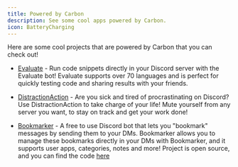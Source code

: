 ```yaml
---
title: Powered by Carbon
description: See some cool apps powered by Carbon.
icon: BatteryCharging
---
```


Here are some cool projects that are powered by Carbon that you can check out!

-   [Evaluate](https://evaluate.run/products/discord-bot) - Run code snippets directly in your Discord server with the Evaluate bot! Evaluate supports over 70 languages and is perfect for quickly testing code and sharing results with your friends.

-   [DistractionAction](https://discord.com/oauth2/authorize?client_id=1213517500516667412) - Are you sick and tired of procrastinating on Discord? Use DistractionAction to take charge of your life! Mute yourself from any server you want, to stay on track and get your work done!

- [Bookmarker](https://go.daksh.cc/add-bookmarker-bot) - A free to use Discord bot that lets you "bookmark" messages by sending them to your DMs. Bookmarker allows you to manage these bookmarks directly in your DMs with Bookmarker, and it supports user apps, categories, notes and more! Project is open source, and you can find the code [here](https://github.com/BookmarkerBot/Bookmarker) 
